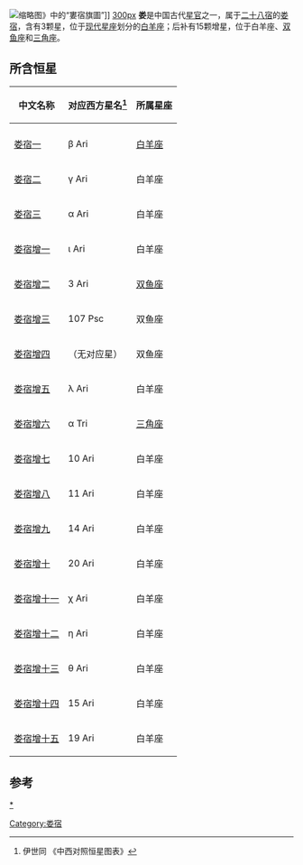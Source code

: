 [[File:Imperial_Encyclopaedia_-_Manufacture_-_pic0162_-_婁宿旗圖.svg|缩略图]]》中的“婁宿旗圖”]]
[[文件:louxiu.png|300px]]
'''娄'''是中国古代[[星官|星官]]之一，属于[[二十八宿|二十八宿]]的[[娄宿|娄宿]]，含有3颗星，位于[[星座列表|现代星座]]划分的[[白羊座|白羊座]]；后补有15颗增星，位于白羊座、[[双鱼座|双鱼座]]和[[三角座|三角座]]。

==所含恒星==
{| class="wikitable" align="center" style="text-align:center; width:60%"
|-
! 中文名称 !! 对应西方星名<ref>伊世同 《中西对照恒星图表》</ref> !! 所属星座
|-
|-
| [[娄宿一|娄宿一]] || β Ari || [[白羊座|白羊座]]
|-
| [[娄宿二|娄宿二]] || γ Ari || 白羊座
|-
| [[娄宿三|娄宿三]] || α Ari || 白羊座
|-
| [[娄宿增一|娄宿增一]] || ι Ari || 白羊座
|-
| [[娄宿增二|娄宿增二]] || 3 Ari || [[双鱼座|双鱼座]]
|-
| [[娄宿增三|娄宿增三]] || 107 Psc || 双鱼座
|-
| [[娄宿增四|娄宿增四]] || （无对应星） || 双鱼座
|-
| [[娄宿增五|娄宿增五]] || λ Ari || 白羊座
|-
| [[娄宿增六|娄宿增六]] || α Tri || [[三角座|三角座]]
|-
| [[娄宿增七|娄宿增七]] || 10 Ari || 白羊座
|-
| [[娄宿增八|娄宿增八]] || 11 Ari || 白羊座
|-
| [[娄宿增九|娄宿增九]] || 14 Ari || 白羊座
|-
| [[娄宿增十|娄宿增十]] || 20 Ari || 白羊座
|-
| [[娄宿增十一|娄宿增十一]] || χ Ari || 白羊座
|-
| [[娄宿增十二|娄宿增十二]] || η Ari || 白羊座
|-
| [[娄宿增十三|娄宿增十三]] || θ Ari || 白羊座
|-
| [[娄宿增十四|娄宿增十四]] || 15 Ari || 白羊座
|-
| [[娄宿增十五|娄宿增十五]] || 19 Ari || 白羊座
|}

==参考==
{{reflist}}
{{中国古代星官-西方}}
[[Category:娄宿|Category:娄宿]]
[[分类:娄_(星官)|*]]